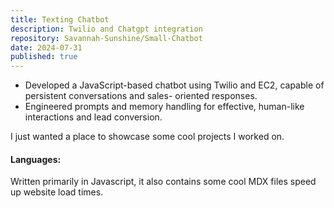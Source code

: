 ```yaml
---
title: Texting Chatbot
description: Twilio and Chatgpt integration
repository: Savannah-Sunshine/Small-Chatbot
date: 2024-07-31
published: true
---
```


- Developed a JavaScript-based chatbot using Twilio and EC2, capable of persistent conversations and sales- oriented responses.
- Engineered prompts and memory handling for effective, human-like interactions and lead conversion.

I just wanted a place to showcase some cool projects I worked on. 

#### Languages:
Written primarily in Javascript, it also contains some cool MDX files speed up website load times.

